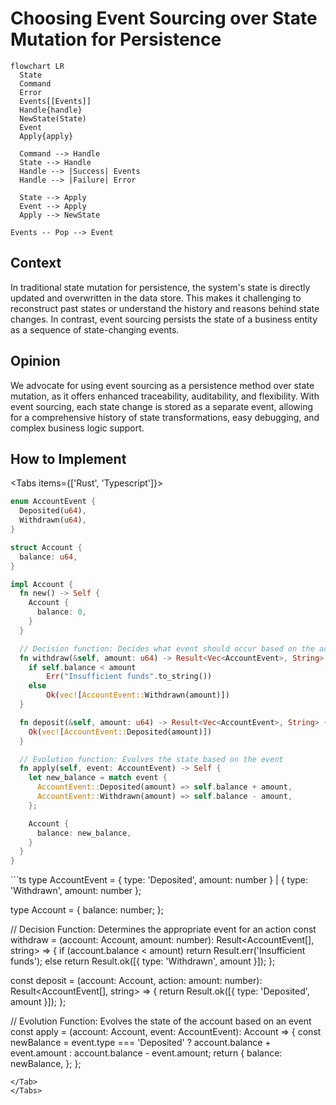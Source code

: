 
# Choosing Event Sourcing over State Mutation for Persistence

```mermaid
flowchart LR
  State
  Command
  Error
  Events[[Events]]
  Handle{handle}
  NewState(State)
  Event
  Apply{apply}

  Command --> Handle
  State --> Handle
  Handle --> |Success| Events
  Handle --> |Failure| Error

  State --> Apply
  Event --> Apply
  Apply --> NewState
  
Events -- Pop --> Event
```

## Context

In traditional state mutation for persistence, the system's state is directly updated and overwritten in the data store. This makes it challenging to reconstruct past states or understand the history and reasons behind state changes. In contrast, event sourcing persists the state of a business entity as a sequence of state-changing events.

## Opinion

We advocate for using event sourcing as a persistence method over state mutation, as it offers enhanced traceability, auditability, and flexibility. With event sourcing, each state change is stored as a separate event, allowing for a comprehensive history of state transformations, easy debugging, and complex business logic support.

## How to Implement

<Tabs items={['Rust', 'Typescript']}>
<Tab>
```rust
enum AccountEvent {
  Deposited(u64),
  Withdrawn(u64),
}

struct Account {
  balance: u64,
}

impl Account {
  fn new() -> Self {
    Account {
      balance: 0,
    }
  }

  // Decision function: Decides what event should occur based on the action
  fn withdraw(&self, amount: u64) -> Result<Vec<AccountEvent>, String> {
    if self.balance < amount 
        Err("Insufficient funds".to_string())
    else
        Ok(vec![AccountEvent::Withdrawn(amount)])
  }

  fn deposit(&self, amount: u64) -> Result<Vec<AccountEvent>, String> {
    Ok(vec![AccountEvent::Deposited(amount)])
  }

  // Evolution function: Evolves the state based on the event
  fn apply(self, event: AccountEvent) -> Self {
    let new_balance = match event {
      AccountEvent::Deposited(amount) => self.balance + amount,
      AccountEvent::Withdrawn(amount) => self.balance - amount,
    };

    Account {
      balance: new_balance,
    }
  }
}
```
</Tab>
<Tab>
```ts
type AccountEvent = { type: 'Deposited', amount: number } | { type: 'Withdrawn', amount: number };

type Account = {
  balance: number;
};

// Decision Function: Determines the appropriate event for an action
const withdraw = (account: Account, amount: number): Result<AccountEvent[], string> => {
  if (account.balance < amount) 
    return Result.err('Insufficient funds');
  else
    return Result.ok([{ type: 'Withdrawn', amount }]);
};

const deposit = (account: Account, action: amount: number): Result<AccountEvent[], string> => {
  return Result.ok([{ type: 'Deposited', amount }]);
};

// Evolution Function: Evolves the state of the account based on an event
const apply = (account: Account, event: AccountEvent): Account => {
  const newBalance = event.type === 'Deposited' ? account.balance + event.amount : account.balance - event.amount;
  return {
    balance: newBalance,
  };
};
```
</Tab>
</Tabs>
